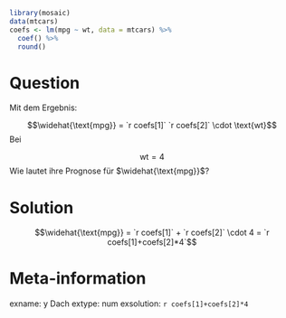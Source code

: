 ```r
library(mosaic)
data(mtcars)
coefs <- lm(mpg ~ wt, data = mtcars) %>%
  coef() %>%
  round()
```

Question
========

Mit dem Ergebnis:

$$\widehat{\text{mpg}} = `r coefs[1]`  `r coefs[2]` \cdot \text{wt}$$
Bei 

$$\text{wt}=4$$
Wie lautet ihre Prognose für $\widehat{\text{mpg}}$?



Solution
========

$$\widehat{\text{mpg}} = `r coefs[1]` + `r coefs[2]` \cdot 4 = `r coefs[1]+coefs[2]*4`$$

Meta-information
================
exname: y Dach
extype: num
exsolution: `r coefs[1]+coefs[2]*4`